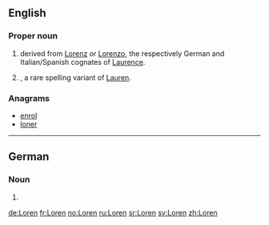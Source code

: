 ==English==

===Proper noun===
{{en-proper noun}}

# {{given name|male|from=Latin}} derived from [[Lorenz]] or [[Lorenzo]], the respectively German and Italian/Spanish cognates of [[Laurence]].
# {{given name|female|from=Latin}}, a rare spelling variant of [[Lauren]].

===Anagrams===
* [[enrol#English|enrol]]
* [[loner#English|loner]]

----

==German==

===Noun===
{{head|de|noun form}} {{g|f}}

# {{plural of|Lore|lang=de}}

[[de:Loren]]
[[fr:Loren]]
[[no:Loren]]
[[ru:Loren]]
[[sr:Loren]]
[[sv:Loren]]
[[zh:Loren]]